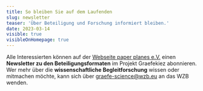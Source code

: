 ```yaml
---
title: So bleiben Sie auf dem Laufenden
slug: newsletter
teaser: 'Über Beteiligung und Forschung informiert bleiben.'
date: 2023-03-14
visible: true
visibleOnHomepage: true
---
```


Alle Interessierten können auf der [Webseite paper planes e.V.](https://www.paper-planes.net/#projekt-graefekiez) einen **Newsletter zu den Beteiligungsformaten** im Projekt Graefekiez abonnieren.\
Wer mehr über die **wissenschaftliche Begleitforschung** wissen oder mitmachen möchte, kann sich über [graefe-science@wzb.eu](mailto:graefe-science@wzb.eu) an das WZB wenden.
